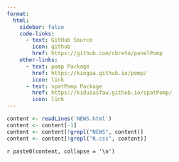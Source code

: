 ```yaml
---
format:
  html:
    sidebar: false
    code-links:
      - text: GitHub Source
        icon: github
        href: https://github.com/cbreto/panelPomp
    other-links:
      - text: pomp Package
        href: https://kingaa.github.io/pomp/
        icon: link
      - text: spatPomp Package
        href: https://kidusasfaw.github.io/spatPomp/
        icon: link
---
```


```r
content <- readLines('NEWS.html')
content <- content[-1]
content <- content[!grepl("NEWS", content)]
content <- content[!grepl("R.css", content)]
```

`r paste0(content, collapse = '\n')`
